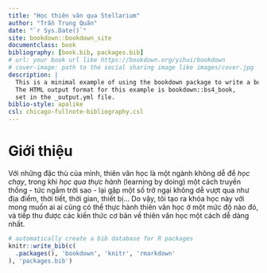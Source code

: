 ```yaml
--- 
title: "Học thiên văn qua Stellarium"
author: "Trần Trung Quân"
date: "`r Sys.Date()`"
site: bookdown::bookdown_site
documentclass: book
bibliography: [book.bib, packages.bib]
# url: your book url like https://bookdown.org/yihui/bookdown
# cover-image: path to the social sharing image like images/cover.jpg
description: |
  This is a minimal example of using the bookdown package to write a book.
  The HTML output format for this example is bookdown::bs4_book,
  set in the _output.yml file.
biblio-style: apalike
csl: chicago-fullnote-bibliography.csl
---
```


# Giới thiệu {-}

Với những đặc thù của mình, thiên văn học là một ngành không dễ để *học chay*, trong khi *học qua thực hành* (learning by doing) một cách truyền thống - tức ngắm trời sao - lại gặp một số trở ngại không dễ vượt qua như địa điểm, thời tiết, thời gian, thiết bị... Do vậy, tôi tạo ra khóa học này với mong muốn ai ai cũng có thể thực hành thiên văn học ở một mức độ nào đó, và tiếp thu được các kiến thức cơ bản về thiên văn học một cách dễ dàng nhất.

```r
# automatically create a bib database for R packages
knitr::write_bib(c(
  .packages(), 'bookdown', 'knitr', 'rmarkdown'
), 'packages.bib')
```